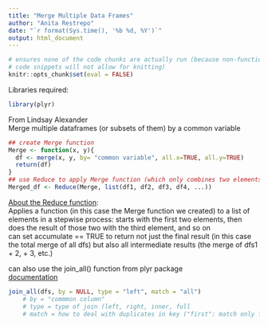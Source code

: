 ---
title: "Merge Multiple Data Frames"
author: "Anita Restrepo"
date: "`r format(Sys.time(), '%b %d, %Y')`"
output: html_document
---
  
  
 
  
```{r include = FALSE}
# ensures none of the code chunks are actually run (because non-functional
# code snippets will not allow for knitting)
knitr::opts_chunk$set(eval = FALSE)
```
  
Libraries required:  
```{r}
library(plyr)
```


From Lindsay Alexander  
Merge multiple dataframes (or subsets of them) by a common variable    
  
```{r}
## create Merge function
Merge <- function(x, y){
  df <- merge(x, y, by= "common variable", all.x=TRUE, all.y=TRUE)
  return(df)
}
## use Reduce to apply Merge function (which only combines two elements (i.e. 2 dfs in this case)) to multiple elements
Merged_df <- Reduce(Merge, list(df1, df2, df3, df4, ...))
```

[About the Reduce function](https://blog.zhaw.ch/datascience/r-reduce-applys-lesser-known-brother/):  
Applies a function (in this case the Merge function we created) to a list of elements in a stepwise process: starts with the first two elements, then does the result of those two with the third element, and so on  
can set accumulate == TRUE to return not just the final result (in this case the total merge of all dfs) but also all intermediate results (the merge of dfs1 + 2, + 3, etc.)  
  
can also use the join_all() function from plyr package  
[documentation](https://www.rdocumentation.org/packages/plyr/versions/1.8.6/topics/join_all)
```{r}
join_all(dfs, by = NULL, type = "left", match = "all")
    # by = "commmon column"
    # type = type of join (left, right, inner, full
    # match = how to deal with duplicates in key ("first": match only first occurrence; "all": match all occurrences)
```


